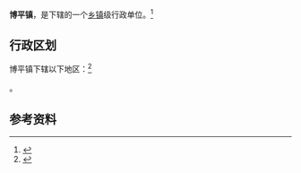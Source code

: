 {{中国乡级行政区|37/15/23/104/000}}

'''博平镇'''，是{{PRC admin/fullname|37/15/23/104/000|3}}下辖的一个[[乡镇|乡镇]]级行政单位。<ref>{{PRC admin/ref sgc|{{PRC admin/parent|37/15/23/104/000}}}}</ref>

== 行政区划 ==

博平镇下辖以下地区：<ref>{{PRC admin/ref sgc|37/15/23/104/000}}</ref>

{{PRC admin/children|37/15/23/104/000}}。

== 参考资料 ==

{{reflist}}

{{行政区划小作品}}
{{PRC admin/navcat|37/15/23/104/000}}
